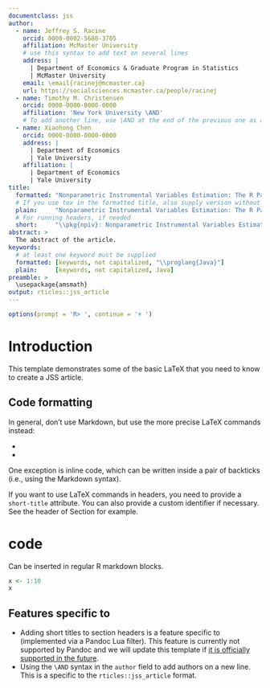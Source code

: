 ```yaml
---
documentclass: jss
author:
  - name: Jeffrey S. Racine
    orcid: 0000-0002-5680-3705
    affiliation: McMaster University
    # use this syntax to add text on several lines
    address: |
      | Department of Economics & Graduate Program in Statistics
      | McMaster University
    email: \email{racinej@mcmaster.ca}
    url: https://socialsciences.mcmaster.ca/people/racinej
  - name: Timothy M. Christensen
    orcid: 0000-0000-0000-0000
    affiliation: 'New York University \AND'
    # To add another line, use \AND at the end of the previous one as above
  - name: Xiaohong Chen
    orcid: 0000-0000-0000-0000
    address: |
      | Department of Economics
      | Yale University
    affiliation: |
      | Department of Economics
      | Yale University
title:
  formatted: "Nonparametric Instrumental Variables Estimation: The R Package \\pkg{npiv}"
  # If you use tex in the formatted title, also supply version without
  plain:     "Nonparametric Instrumental Variables Estimation: The R Package \\pkg{npiv}"
  # For running headers, if needed
  short:     "\\pkg{npiv}: Nonparametric Instrumental Variables Estimation"
abstract: >
  The abstract of the article.
keywords:
  # at least one keyword must be supplied
  formatted: [keywords, not capitalized, "\\proglang{Java}"]
  plain:     [keywords, not capitalized, Java]
preamble: >
  \usepackage{amsmath}
output: rticles::jss_article
---
```


```r
options(prompt = 'R> ', continue = '+ ')
```

# Introduction

This template demonstrates some of the basic LaTeX that you need to know to create a JSS article.

## Code formatting

In general, don't use Markdown, but use the more precise LaTeX commands instead:

* \proglang{Java}
* \pkg{plyr}

One exception is inline code, which can be written inside a pair of backticks (i.e., using the Markdown syntax).

If you want to use LaTeX commands in headers, you need to provide a `short-title` attribute. You can also provide a custom identifier if necessary. See the header of Section \ref{r-code} for example.

# \proglang{R} code {short-title="R code" #r-code}

Can be inserted in regular R markdown blocks.

```r
x <- 1:10
x
```

## Features specific to \pkg{rticles} {short-title="Features specific to rticles"}

* Adding short titles to section headers is a feature specific to \pkg{rticles} (implemented via a Pandoc Lua filter). This feature is currently not supported by Pandoc and we will update this template if [it is officially supported in the future](https://github.com/jgm/pandoc/issues/4409).
* Using the `\AND` syntax in the `author` field to add authors on a new line. This is a specific to the `rticles::jss_article` format.

